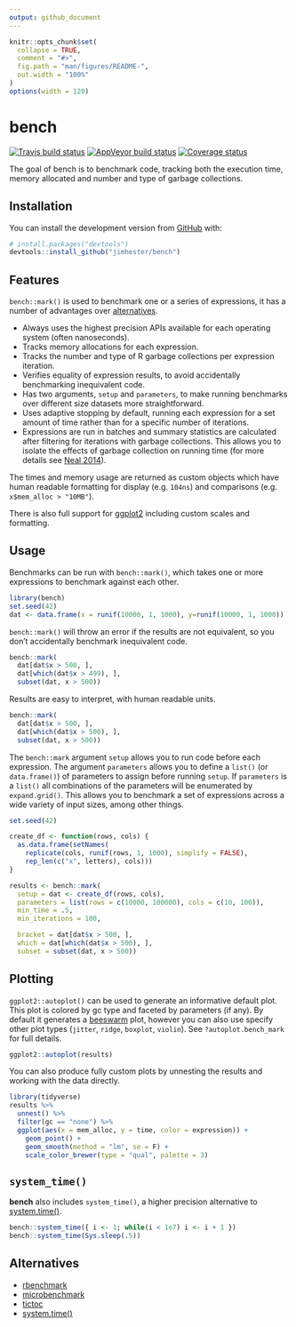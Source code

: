 ```yaml
---
output: github_document
---
```


<!-- README.md is generated from README.Rmd. Please edit that file -->

```r
knitr::opts_chunk$set(
  collapse = TRUE,
  comment = "#>",
  fig.path = "man/figures/README-",
  out.width = "100%"
)
options(width = 120)
```
# bench

[![Travis build status](https://travis-ci.org/jimhester/bench.svg?branch=master)](https://travis-ci.org/jimhester/bench)
[![AppVeyor build status](https://ci.appveyor.com/api/projects/status/github/jimhester/bench?branch=master&svg=true)](https://ci.appveyor.com/project/jimhester/bench)
[![Coverage status](https://codecov.io/gh/jimhester/bench/branch/master/graph/badge.svg)](https://codecov.io/github/jimhester/bench?branch=master)

The goal of bench is to benchmark code, tracking both the execution time,
memory allocated and number and type of garbage collections.

## Installation

You can install the development version from [GitHub](https://github.com/) with:

``` r
# install.packages("devtools")
devtools::install_github("jimhester/bench")
```

## Features

`bench::mark()` is used to benchmark one or a series of expressions, it has a
number of advantages over [alternatives](#alternatives).

- Always uses the highest precision APIs available for each operating system (often nanoseconds).
- Tracks memory allocations for each expression.
- Tracks the number and type of R garbage collections per expression iteration.
- Verifies equality of expression results, to avoid accidentally benchmarking inequivalent code.
- Has two arguments, `setup` and `parameters`, to make running benchmarks over
  different size datasets more straightforward.
- Uses adaptive stopping by default, running each expression for a set amount
  of time rather than for a specific number of iterations.
- Expressions are run in batches and summary statistics are calculated after
  filtering for iterations with garbage collections. This allows you to isolate
  the effects of garbage collection on running time (for more details see [Neal
  2014](https://radfordneal.wordpress.com/2014/02/02/inaccurate-results-from-microbenchmark/)).

The times and memory usage are returned as custom objects which have human
readable formatting for display (e.g. `104ns`) and comparisons (e.g.
`x$mem_alloc > "10MB"`).

There is also full support for [ggplot2](http://ggplot2.tidyverse.org/)
including custom scales and formatting.

## Usage

Benchmarks can be run with `bench::mark()`, which takes one or more expressions
to benchmark against each other.

```r
library(bench)
set.seed(42)
dat <- data.frame(x = runif(10000, 1, 1000), y=runif(10000, 1, 1000))
```

`bench::mark()` will throw an error if the results are not equivalent, so you
don't accidentally benchmark inequivalent code.
```r
bench::mark(
  dat[dat$x > 500, ],
  dat[which(dat$x > 499), ],
  subset(dat, x > 500))
```

Results are easy to interpret, with human readable units.
```r
bench::mark(
  dat[dat$x > 500, ],
  dat[which(dat$x > 500), ],
  subset(dat, x > 500))
```

The `bench::mark` argument `setup` allows you to run code before each
expression. The argument `parameters` allows you to define a `list()` (or
`data.frame()`) of parameters to assign before running `setup`. If `parameters`
is a `list()` all combinations of the parameters will be enumerated by
`expand.grid()`. This allows you to benchmark a set of expressions
across a wide variety of input sizes, among other things.

```r
set.seed(42)

create_df <- function(rows, cols) {
  as.data.frame(setNames(
    replicate(cols, runif(rows, 1, 1000), simplify = FALSE),
    rep_len(c("x", letters), cols)))
}

results <- bench::mark(
  setup = dat <- create_df(rows, cols),
  parameters = list(rows = c(10000, 100000), cols = c(10, 100)),
  min_time = .5,
  min_iterations = 100,

  bracket = dat[dat$x > 500, ],
  which = dat[which(dat$x > 500), ],
  subset = subset(dat, x > 500))
```


## Plotting

`ggplot2::autoplot()` can be used to generate an informative default plot. This
plot is colored by gc type and faceted by parameters (if any). By default it
generates a [beeswarm](https://github.com/eclarke/ggbeeswarm#geom_quasirandom)
plot, however you can also use specify other plot types (`jitter`, `ridge`,
`boxplot`, `violin`). See `?autoplot.bench_mark` for full details.

```r
ggplot2::autoplot(results)
```

You can also produce fully custom plots by unnesting the results and
working with the data directly.

```r
library(tidyverse)
results %>%
  unnest() %>%
  filter(gc == "none") %>%
  ggplot(aes(x = mem_alloc, y = time, color = expression)) +
    geom_point() +
    geom_smooth(method = "lm", se = F) +
    scale_color_brewer(type = "qual", palette = 3)
```

## `system_time()`

**bench** also includes `system_time()`, a higher precision alternative to [system.time()].

```r
bench::system_time({ i <- 1; while(i < 1e7) i <- i + 1 })
bench::system_time(Sys.sleep(.5))
```

## Alternatives

- [rbenchmark](https://cran.r-project.org/package=rbenchmark)
- [microbenchmark]
- [tictoc](https://cran.r-project.org/package=tictoc)
- [system.time()]

[microbenchmark]: https://cran.r-project.org/package=microbenchmark
[system.time()]: https://www.rdocumentation.org/packages/base/versions/3.5.0/topics/system.time
